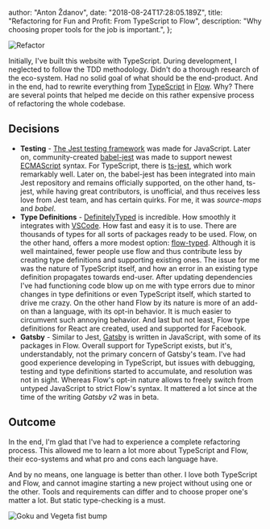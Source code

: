 
  author: "Anton Ždanov",
  date: "2018-08-24T17:28:05.189Z",
  title: "Refactoring for Fun and Profit: From TypeScript to Flow",
  description: "Why choosing proper tools for the job is important.",
};


<Image src={refactorSocial} alt="Refactor" />

Initially, I've built this website with TypeScript. During development, I neglected to follow the TDD methodology. Didn't do a thorough research of the eco-system. Had no solid goal of what should be the end-product. And in the end, had to rewrite everything from [TypeScript](https://www.typescriptlang.org/) in [Flow](https://flow.org/). Why? There are several points that helped me decide on this rather expensive process of refactoring the whole codebase.

## Decisions

- **Testing** - [The Jest testing framework](https://jestjs.io/) was made for JavaScript. Later on, community-created [babel-jest](https://github.com/facebook/jest/tree/master/packages/babel-jest) was made to support newest [ECMAScript](https://en.wikipedia.org/wiki/ECMAScript) syntax. For TypeScript, there is [ts-jest](https://github.com/kulshekhar/ts-jest), which work remarkably well. Later on, the babel-jest has been integrated into main Jest repository and remains officially supported, on the other hand, ts-jest, while having great contributors, is unofficial, and thus receives less love from Jest team, and has certain quirks. For me, it was _source-maps_ and _babel_.
- **Type Definitions** - [DefinitelyTyped](https://definitelytyped.org/) is incredible. How smoothly it integrates with [VSCode](https://code.visualstudio.com/). How fast and easy it is to use. There are thousands of types for all sorts of packages ready to be used. Flow, on the other hand, offers a more modest option: [flow-typed](https://github.com/flow-typed/flow-typed). Although it is well maintained, fewer people use flow and thus contribute less by creating type definitions and supporting existing ones. The issue for me was the nature of TypeScript itself, and how an error in an existing type definition propagates towards end-user. After updating dependencies I've had functioning code blow up on me with type errors due to minor changes in type definitions or even TypeScript itself, which started to drive me crazy. On the other hand Flow by its nature is more of an add-on than a language, with its opt-in behavior. It is much easier to circumvent such annoying behavior. And last but not least, Flow type definitions for React are created, used and supported for Facebook.
- **Gatsby** - Similar to Jest, [Gatsby](https://www.gatsbyjs.org/) is written in JavaScript, with some of its packages in Flow. Overall support for TypeScript exists, but it's, understandably, not the primary concern of Gatsby's team. I've had good experience developing in TypeScript, but issues with debugging, testing and type definitions started to accumulate, and resolution was not in sight. Whereas Flow's opt-in nature allows to freely switch from untyped JavaScript to strict Flow's syntax. It mattered a lot since at the time of the writing _Gatsby v2_ was in beta.

## Outcome

In the end, I'm glad that I've had to experience a complete refactoring process. This allowed me to learn a lot more about TypeScript and Flow, their eco-systems and what pro and cons each language have.

And by no means, one language is better than other. I love both TypeScript and Flow, and cannot imagine starting a new project without using one or the other. Tools and requirements can differ and to choose proper one's matter a lot. But static type-checking is a must.

<Image src={refactor} alt="Goku and Vegeta fist bump" />
